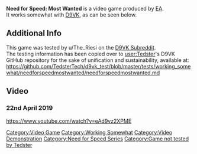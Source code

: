 <strong>Need for Speed: Most Wanted</strong> is a video game produced by [[EA]].
<br />
It works somewhat with [[D9VK]], as can be seen below.

==Additional Info==
This game was tested by u/The_Riesi on the [[D9VK Subreddit]].
<br />
The testing information has been copied over to [[user:Tedster]]'s D9VK GitHub repository for the sake of unification and sustainability, available at:
<br />
https://github.com/TedsterTech/d9vk_test/blob/master/tests/working_somewhat/needforspeedmostwanted/needforspeedmostwanted.md

==Video==
===22nd April 2019===
<youtube>https://www.youtube.com/watch?v=eAd9vz2XPME</youtube>

[[Category:Video Game]]
[[Category:Working Somewhat]]
[[Category:Video Demonstration]]
[[Category:Need for Speed Series]]
[[Category:Game not tested by Tedster]]
